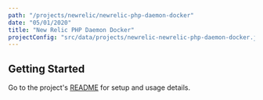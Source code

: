 ```yaml
---
path: "/projects/newrelic/newrelic-php-daemon-docker"
date: "05/01/2020"
title: "New Relic PHP Daemon Docker"
projectConfig: "src/data/projects/newrelic-newrelic-php-daemon-docker.json"
---
```


## Getting Started

Go to the project's [README](https://github.com/newrelic/newrelic-php-daemon-docker#readme) for setup and usage details.






